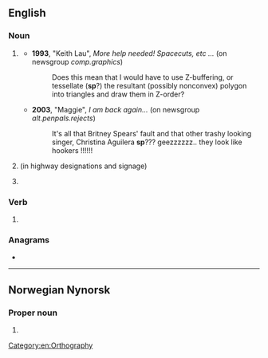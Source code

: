 {{also|Sp|SP|sp.|s/p|Sp.|s.p.|śp.|ś.p.|␠}}
==English==

===Noun===
{{en-noun|?}}

# {{abbreviation of|en|spelling}} {{qualifier|often used when correcting or questioning one's own spelling}}
#* '''1993''', "Keith Lau", ''More help needed! Spacecuts, etc ...'' (on newsgroup ''comp.graphics'')
#*: Does this mean that I would have to use Z-buffering, or tessellate ('''sp'''?) the resultant (possibly nonconvex) polygon into triangles and draw them in Z-order?
#* '''2003''', "Maggie", ''I am back again...'' (on newsgroup ''alt.penpals.rejects'')
#*: It's all that Britney Spears' fault and that other trashy looking singer, Christina Aguilera '''sp'''??? geezzzzzz.. they look like hookers !!!!!!
# {{abbreviation of|en|spur}} (in highway designations and signage)
# {{abbreviation of|en|special}} {{rfex|en}}

===Verb===
{{head|en|verb}}

# {{lb|en|proofreading}} {{abbreviation of|en|spell out}} <!--i.e. expand an abbreviation, or write a number in words-->

===Anagrams===
* {{anagrams|en|a=ps|%ps|P&S|P's|P.S.|PS|PS.|Ps|Ps.|p's|p**s|p.s.|ps|ps.|μPs}}

[[Category:en:Orthography]]

----

==Norwegian Nynorsk==

===Proper noun===
{{head|nn|proper noun|g=n}}

# {{abbreviation of|nn|Senterpartiet}}